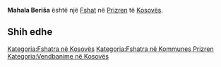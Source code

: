 {{Fshat në Kosovës
 | Emri                = Mahala Beriša
| srp_N_name = Mahala Beriša
| srp_N_FULL_NAME_RO = Mahala Beriša
| srp_N_FULL_NAME_ND_RO = Mahala Berisa
| srp_N_SORT_NAME_RG = MAHALABERISA
| srp_N_FULL_NAME_RG = Mahala Beriša
| srp_N_FULL_NAME_ND_RG = Mahala Berisa

 | Emri (Rasa dhanore) = 
 | Figura              = 
 | Shteti              = Kosovo
 | Komuna              = Prizren
 | Kodi postar         = 
 | Sipërfaqja          = 

 | Popullsia           = 

 | Regj. i popullsisë  = 
 | Dend. e popullsisë  = 
 | Faqja zyrtare       = 
 <!--- Koordinatat ----> 
 | Gjerësia            = 42.276111
 | Gjatësia            = 20.618889
 | Lartësia            = 
}}
'''Mahala Beriša''' është një [[Fshat]] në [[Prizren]] të [[Kosovës]].

<!-- == Gjeografia == -->
<!-- == Historia == -->
<!-- == Demografia == -->
== Shih edhe ==
{{Komuna Prizren}}
{{Kosovo-Administrata-Cung}}

[[Kategoria:Fshatra në Kosovës]]
[[Kategoria:Fshatra në Kommunes Prizren]]
[[Kategoria:Vendbanime në Kosovës]]